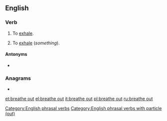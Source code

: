 ==English==

===Verb===
{{en-verb|head=[[breathe]] [[out]]|breathes out|breathing out|breathed out}}

# {{lb|en|intransitive}} To [[exhale]].
# {{lb|en|transitive}} To [[exhale]] (''something'').

====Antonyms====
* {{l|en|breathe in}}

===Anagrams===
* {{l|en|thereabout}}

[[Category:English phrasal verbs]]
[[Category:English phrasal verbs with particle (out)]]

[[et:breathe out]]
[[el:breathe out]]
[[it:breathe out]]
[[pl:breathe out]]
[[ru:breathe out]]